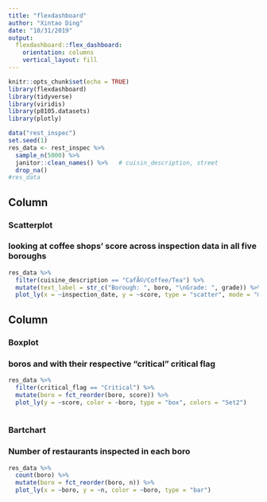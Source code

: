 ```yaml
---
title: "flexdashboard"
author: "Xintao Ding"
date: "10/31/2019"
output: 
  flexdashboard::flex_dashboard:
    orientation: columns
    vertical_layout: fill
---
```


```r
knitr::opts_chunk$set(echo = TRUE)
library(flexdashboard)
library(tidyverse)
library(viridis)
library(p8105.datasets)
library(plotly)
```

```r
data("rest_inspec")
set.seed(1)
res_data <- rest_inspec %>% 
  sample_n(5000) %>% 
  janitor::clean_names() %>%   # cuisin_description, street
  drop_na() 
#res_data 
```


Column {data-width=650}
-----------------------------------------------------------------------

### Scatterplot 
### looking at coffee shops' score across inspection data in all five boroughs
```r

res_data %>% 
  filter(cuisine_description == "CafÃ©/Coffee/Tea") %>% 
  mutate(text_label = str_c("Borough: ", boro, "\nGrade: ", grade)) %>% 
  plot_ly(x = ~inspection_date, y = ~score, type = "scatter", mode = "markers", color = ~grade, text = ~text_label, alpha = 0.5)
```

Column {data-width=350}
-----------------------------------------------------------------------

### Boxplot 
### boros and with their respective "critical" critical flag

```r
res_data %>%
  filter(critical_flag == "Critical") %>% 
  mutate(boro = fct_reorder(boro, score)) %>% 
  plot_ly(y = ~score, color = ~boro, type = "box", colors = "Set2")
  
```

### Bartchart
### Number of restaurants inspected in each boro

```r
res_data %>% 
  count(boro) %>% 
  mutate(boro = fct_reorder(boro, n)) %>% 
  plot_ly(x = ~boro, y = ~n, color = ~boro, type = "bar")
```

